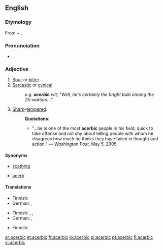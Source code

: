 ==English==

===Etymology===
From {{term|acerb}} + {{term|-ic}}.

===Pronunciation===
* {{a|US}} {{IPA|/əˈsɜrbɪk/}}, {{enPR|ə-sûr'bĭk}}
*: {{rhymes|ɜː(r)bɪk}}

===Adjective===
{{en-adj}}

# [[sour|Sour]] or [[bitter]].
# [[sarcastic|Sarcastic]] or [[cynical]]
#: ''e.g. '''acerbic''' wit; "Well, he's certainly the bright bulb among the 25-watters..."''
# [[sharp|Sharp]]-[[tempered]].
#: '''Quotations''':
#:* "...he is one of the most '''acerbic''' people in his field, quick to take offense and not shy about telling people with whom he disagrees how much he thinks they have failed in thought and action." &mdash; ''Washington Post'', May 5, 2005

====Synonyms====
* {{sense|sarcastic or cynical}} [[scathing]]
* {{sense|sour or bitter}} [[acerb]]

====Translations====
{{trans-top|sour or bitter}}
* Finnish: {{t+|fi|kitkerä}}
* German: {{t+|de|sauer}}, {{t+|de|bitter}}
{{trans-mid}}
{{trans-bottom}}

{{trans-top|sarcastic or cynical}}
* Finnish: {{t-|fi|pureva}}, {{t-|fi|kyyninen}}, {{t|fi|sarkastinen}}
* German: {{t|de|ätzend}}, {{t|de|beißend}}
{{trans-mid}}
{{trans-bottom}}

{{trans-top|sharp-tempered}}
* Finnish: {{t|fi|kärkevä}}
{{trans-mid}}
{{trans-bottom}}

[[ar:acerbic]]
[[et:acerbic]]
[[fr:acerbic]]
[[io:acerbic]]
[[pl:acerbic]]
[[pt:acerbic]]
[[fi:acerbic]]
[[vi:acerbic]]